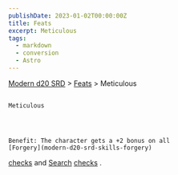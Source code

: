 ```yaml
---
publishDate: 2023-01-02T00:00:00Z
title: Feats
excerpt: Meticulous
tags:
  - markdown
  - conversion
  - Astro
---
```


[Modern d20 SRD](/#modernD20) > [Feats](modern-d20-srd-feats-index) > Meticulous

##

    Meticulous




    Benefit: The character gets a +2 bonus on all
    [Forgery](modern-d20-srd-skills-forgery)

[checks](modern-d20-srd-skills-skill-basics-php#skill-check-index)
and
[Search](modern-d20-srd-skills-search)
[checks](modern-d20-srd-skills-skill-basics-php#skill-check-index)
.
